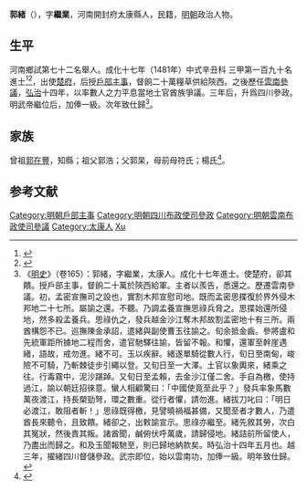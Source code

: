 {{明清人物信息框
| 姓名 = 郭緒
| 原名 =
| 圖片名稱= 
| 圖片大小 =
| 圖片說明 = 
| 最高職務 =四川參政
| 國家 = 大明 
| 爵位 =
| 籍貫 = 河南開封府太康縣
| 族裔 = 
| 字號 = 
| 諡號 =
| 出生日期 = 生年不詳
| 出生地點 = <!---河南開封府太康縣--->
| 逝世日期 = 卒年不詳 
| 逝世地點 =
| 墓葬 =
| 配偶 = 
| 親屬 = 
| 出身 =
* 成化十七年辛丑科同進士出身
| 經歷 =
| 著作 =  
}}
'''郭緒'''（{{bd|？||？|catIdx=}}），字'''繼業'''，河南開封府太康縣人，民籍，[[明朝|明朝]]政治人物。

== 生平 ==
河南鄉試第七十二名舉人。成化十七年（1481年）中式辛丑科<!---會試第一百七十九名--->三甲第一百九十名進士<ref>{{Cite book|title=《[[皇明贡举考|皇明贡举考]]》卷五|last=（明）[[张朝瑞|张朝瑞]]|first=|publisher=《续修四库全书》史部第828册|year=|isbn=|location=|pages=}}</ref><ref>{{Cite book|title=贡举志五种 上|last=鲁小俊，江俊伟著|first=|publisher=武汉：武汉大学出版社|year=2009|isbn=978-7-307-07043-1|location=|pages=254-256}}</ref>，出使[[楚府|楚府]]，后授[[戶部|戶部]][[主事|主事]]，督餉二十萬糧草供給陝西。之後歷任[[雲南|雲南]][[參議|參議]]，[[弘治|弘治]]十四年，以率數人之力平息當地土官酋族爭議。三年后，升爲四川參政。明武帝繼位后，加俸一級。次年致仕歸<ref>《[[明史|明史]]》（卷165）：郭緒，字繼業，太康人。成化十七年進士。使楚府，卻其饋。授戶部主事，督餉二十萬於陝西給軍。主者以羨告，悉還之。歷遷雲南參議。初，孟密宣撫司之設也，實割木邦宣慰司地。既而孟密思揲復於界外侵木邦地二十七所。屬諭之還。不聽。乃調孟養宣撫思祿兵脅之。思揲始還所侵地，然多殺孟養兵。思祿仇之，發兵越金沙江奪木邦故割孟密地十有三所。兩酋構怨不已。巡撫陳金承詔，遣緒與副使曹玉往諭之。旬余抵金齒。參將盧和先統軍距所據地二程而舍，遣官馳驛往諭，皆留不報。和懼，還軍至幹崖遇緒，語故，戒勿進。緒不可。玉以疾辭。緒遂單騎從數人行，旬日至南甸，峻險不可騎，乃斬棘徒步引繩以登。又旬日至一大澤。土官以象輿來，緒乘之往。行毒霧中，泥沙踸踔。又旬日至孟賴，去金沙江僅二舍。手自為檄，使持過江，諭以朝廷招徠意。蠻人相顧驚曰：「中國使竟至此乎？」發兵率象馬數萬夜渡江，持長槊勁弩，環之數重。從行者懼，請勿進。緒拔刀叱曰：「明日必渡江，敢阻者斬！」思祿既得檄，見譬曉禍福甚備，又聞至者才數人，乃遣酋長來聽令，且致饋。緒卻之，出敕諭宣示。思祿亦繼至。緒先敘其勞，次白其冤狀，然後責其叛。諸酋聞，鹹俯伏呼萬歲，請歸侵地。緒詰前所留使人，乃盡出而歸之。和及玉聞報馳至，則已歸地納款矣。時弘治十四年五月也。越三年，擢緒四川督儲參政。武宗即位，始以雲南功，加俸一級。明年致仕歸。</ref>。

== 家族 ==
曾祖[[郭在豐|郭在豐]]，知縣；祖父郭浩；父郭杲，母前母符氏；楊氏<ref>{{Cite book|title=天一阁藏明代科举录选刊 登科录 点校本|last=龚延明主编|first=|publisher=宁波出版社|year=2016|isbn=978-7-5526-2320-8|location=宁波|pages=|quote=《天一閣藏明代科舉錄選刊.登科錄》之《成化十七年進士登科錄》}}</ref>。

==参考文献==
{{reflist}}

{{成化十七年辛丑科殿試金榜}}
{{DEFAULTSORT:Guo郭}}
[[Category:明朝戶部主事|Category:明朝戶部主事]]
[[Category:明朝四川布政使司參政|Category:明朝四川布政使司參政]]
[[Category:明朝雲南布政使司參議|Category:明朝雲南布政使司參議]]
[[Category:太康人|Category:太康人]]
[[Category:郭姓|Xu]]